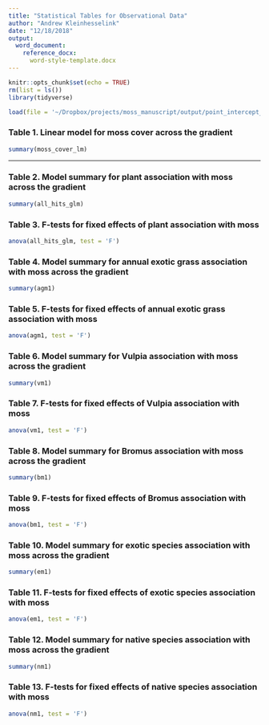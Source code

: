 ```yaml
---
title: "Statistical Tables for Observational Data"
author: "Andrew Kleinhesselink"
date: "12/18/2018"
output: 
  word_document:
    reference_docx: 
      word-style-template.docx
---
```


```r

knitr::opts_chunk$set(echo = TRUE)
rm(list = ls())
library(tidyverse)

load(file = '~/Dropbox/projects/moss_manuscript/output/point_intercept_models.rda')

```


### Table 1. Linear model for moss cover across the gradient 
```r

summary(moss_cover_lm)

```

----------------------------------- 

### Table 2. Model summary for plant association with moss across the gradient 
```r

summary(all_hits_glm)

```

### Table 3. F-tests for fixed effects of plant association with moss 
```r

anova(all_hits_glm, test = 'F')

```

### Table 4. Model summary for annual exotic grass association with moss across the gradient
```r

summary(agm1)

```

### Table 5. F-tests for fixed effects of annual exotic grass association with moss 
```r

anova(agm1, test = 'F')

```

### Table 6. Model summary for Vulpia association with moss across the gradient
```r

summary(vm1)

```

### Table 7. F-tests for fixed effects of Vulpia association with moss 
```r

anova(vm1, test = 'F')

```

### Table 8. Model summary for Bromus association with moss across the gradient
```r

summary(bm1)

```

### Table 9. F-tests for fixed effects of Bromus association with moss 
```r

anova(bm1, test = 'F')

```

### Table 10. Model summary for exotic species association with moss across the gradient
```r

summary(em1)

```

### Table 11. F-tests for fixed effects of exotic species association with moss 
```r

anova(em1, test = 'F')

```

### Table 12. Model summary for native species association with moss across the gradient
```r

summary(nm1)

```

### Table 13. F-tests for fixed effects of native species association with moss 
```r

anova(nm1, test = 'F')

```
